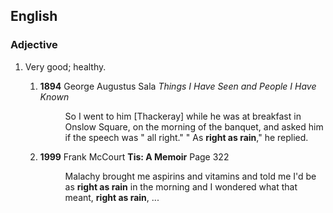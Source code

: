 ==English==
===Adjective===
{{en-adj|-}}

#{{colloquial}} Very good; healthy.
## '''1894''' George Augustus Sala ''Things I Have Seen and People I Have Known''
##:So I went to him [Thackeray] while he was at breakfast in Onslow Square, on the morning of the banquet, and asked him if the speech was " all right." " As '''right as rain'''," he replied.
## '''1999''' Frank McCourt '''Tis: A Memoir''' Page 322
##:Malachy brought me aspirins and vitamins and told me I'd be as '''right as rain''' in the morning and I wondered what that meant, '''right as rain''', ...